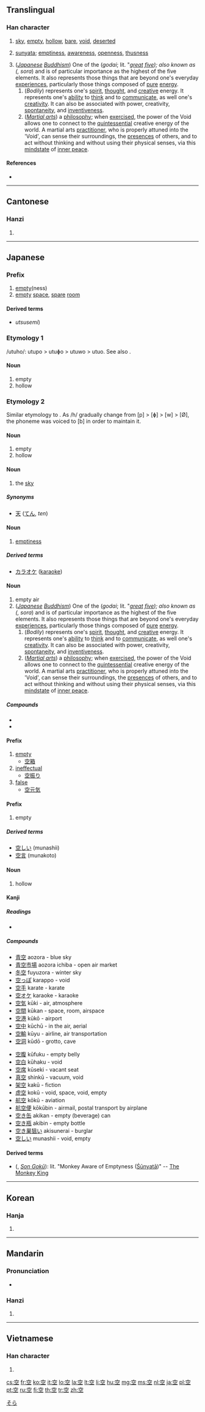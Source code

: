 ==Translingual==
{{stroke order|strokes=8}}

===Han character===
{{Han char|rn=116|rad=穴|as=03|sn=8|four=3010<sub>1</sub>|canj=十金一 (JCM)|ids=⿱[[穴]][[工]]}}

# [[sky]], [[empty]], [[hollow]], [[bare]], [[void]], [[deserted]]
# {{context|Buddhism|lang=mul}} [[sunyata]]; [[emptiness]], [[awareness]], [[openness]], [[thusness]]
# (''[[Japanese]] [[Buddhism]]'') One of the {{l|ja|五大}} (''godai''; lit. "''[[great]] [[five]]); also known as {{l|ja|天}} ({{l|ja|そら}}, sora'') and is of particular importance as the highest of the five elements.  It also represents those things that are beyond one's everyday [[experience]]s, particularly those things composed of [[pure]] [[energy]].
## (''Bodily'') represents one's [[spirit]], [[thought]], and [[creative]] energy. It represents one's [[ability]] to [[think]] and to [[communicate]], as well one's [[creativity]]. It can also be associated with power, creativity, [[spontaneity]], and [[inventiveness]].
## (''[[martial art|Martial arts]]'') a [[philosophy]]; when [[exercise]]d, the power of the Void allows one to connect to the [[quintessential]] creative energy of the world. A martial arts [[practitioner]], who is properly attuned into the 'Void', can sense their surroundings, the [[presence]]s of others, and to act without thinking and without using their physical senses, via this [[mindstate]] of [[inner peace]].

====References====
* {{Han ref|kx=0863.010|dkj=25415|dj=1289.080|hdz=42719.080|uh=7A7A|ud=31354|bh=AAC5|bd=43717}}

----

==Cantonese==
===Hanzi===
{{yue-hanzi|jyut=|y=hung1}}

# {{defn|lang=yue|sort=穴03}}

----

==Japanese==
{{wikipedia|lang=ja}}

===Prefix===
{{ja-pos|k|prefix|hira=うつ|rom=utsu}}

# [[empty]](ness)
# [[empty]] [[space]], [[spare]] [[room]]

====Derived terms====
* {{l|ja|空蝉}} ''utsusemi'')

===Etymology 1===
/utuho/: utupo > utuɸo > utuwo > utuo. See also {{term|空|utsubo}}.

====Noun====
{{ja-noun|k|hira=うつお|hhira=うつほ|rom=utsuo}}

# empty
# hollow

===Etymology 2===

Similar etymology to {{term|空|utsuo}}. As /h/ gradually change from [p] > [ɸ] > [w] > [Ø], the phoneme was voiced to [b] in order to maintain it.

====Noun====
{{ja-noun|k|hira=うつぼ|rom=utsubo}}

# empty
# hollow

====Noun====
{{ja-noun|k|hira=そら|rom=sora}}

# the [[sky]]

=====Synonyms=====
* [[天]] ([[てん]], ''ten'')

====Noun====
{{ja-noun|k|hira=から|rom=kara}}

# [[emptiness]]

=====Derived terms=====
* [[カラオケ]] ([[karaoke]])

====Noun====
{{ja-noun|k|hira=くう|rom=kū}}

# empty air
# (''[[Japanese]] [[Buddhism]]'') One of the {{l|ja|五大}} (''godai''; lit. "''[[great]] [[five]]); also known as {{l|ja|天}} ({{l|ja|そら}}, sora'') and is of particular importance as the highest of the five elements.  It also represents those things that are beyond one's everyday [[experience]]s, particularly those things composed of [[pure]] [[energy]].
## (''Bodily'') represents one's [[spirit]], [[thought]], and [[creative]] energy. It represents one's [[ability]] to [[think]] and to [[communicate]], as well one's [[creativity]]. It can also be associated with power, creativity, [[spontaneity]], and [[inventiveness]].
## (''[[martial art|Martial arts]]'') a [[philosophy]]; when [[exercise]]d, the power of the Void allows one to connect to the [[quintessential]] creative energy of the world. A martial arts [[practitioner]], who is properly attuned into the 'Void', can sense their surroundings, the [[presence]]s of others, and to act without thinking and without using their physical senses, via this [[mindstate]] of [[inner peace]].

=====Compounds=====
* {{l|ja|真空|tr=しんくう, ''shinkū''|gloss=vacuum}}
* {{l|ja|空気|tr=くうき, ''kūki''|gloss=air}}

====Prefix====
{{ja-pos|k|prefix|hira=から|rom=kara}}

# [[empty]]
#* [[空箱]]
# [[ineffectual]]
#* [[空振り]]
# [[false]]
#* [[空元気]]

====Prefix====
{{ja-pos|k|prefix|hira=むな|rom=muna}}

# empty

=====Derived terms=====
* [[空しい]] (munashii)
* [[空言]] (munakoto)

====Noun====
{{ja-noun|k|hira=うろ|rom=uro}}

# hollow

====Kanji====
{{ja-kanji|grade=1|rs=穴03}}

=====Readings=====
* {{ja-readings|on=[[くう]] (''kū''), [[うろ]] (''[[uro]]'')|kun=[[から]] (''kara''), [[あく]] (''aku''), [[そら]] (''sora''), [[すく]] (''suku''), [[むな]] (''[[muna]]''), [[うつ]] (''[[utsu]]''), [[うつぼ]] (''[[utsubo]]''), [[うつお]] (''[[utsuo]]'')}}

=====Compounds=====
{{top2}}
* [[青空]] aozora - blue sky
* [[青空市場]] aozora ichiba - open air market
* [[冬空]] fuyuzora - winter sky
* [[空っぽ]] karappo - void
* [[空手]] karate - karate
* [[空オケ]] karaoke - karaoke
* [[空気]] kūki - air, atmosphere
* [[空間]] kūkan - space, room, airspace
* [[空港]] kūkō - airport
* [[空中]] kūchū - in the air, aerial
* [[空輸]] kūyu - airline, air transportation
* [[空洞]] kūdō - grotto, cave
{{mid2}}
* [[空腹]] kūfuku - empty belly
* [[空白]] kūhaku - void
* [[空席]] kūseki - vacant seat
* [[真空]] shinkū - vacuum, void
* [[架空]] kakū - fiction
* [[虚空]] kokū - void, space, void, empty
* [[航空]] kōkū - aviation
* [[航空便]] kōkūbin - airmail, postal transport by airplane
* [[空き缶]] akikan - empty (beverage) can
* [[空き瓶]] akibin - empty bottle
* [[空き巣狙い]] akisunerai - burglar
* [[空しい]] munashii - void, empty
{{bottom}}

====Derived terms====
* {{l|ja|孫悟空}} ({{l|ja|そんごくう}}, ''[[Son Gokū]]''): lit. "Monkey Aware of Emptyness ([[Wikipedia:Śūnyatā|Śūnyatā]])" --  [[Wikipedia:Sun Wukong|The Monkey King]]

[[Category:1000 Japanese basic words|そら]]

----

==Korean==

===Hanja===
{{ko-hanja|hangeul=[[공]]|eumhun=빌|rv=gong|mr=kong|y=kong|ehrv=bil}}

# {{defn|lang=ko|sort=穴03}}

----

==Mandarin==

===Pronunciation===
* {{audio|Zh-kong.ogg|Audio}}

===Hanzi===
{{cmn-hanzi|pin=[[kōng]] ([[kong1]]), [[kǒng]] ([[kong3]]), [[kòng]] ([[kong4]])|wg=k'ung<sup>1</sup>, k'ung<sup>3</sup>, k'ung<sup>4</sup>}}

# {{defn|lang=cmn|sort=穴03}}

----

==Vietnamese==

===Han character===
{{vi-hantu|[[không]], [[khỏng]], [[cung]], [[khung]]|rs=穴03}}

# {{defn|lang=vi|sort=穴03}}

[[cs:空]]
[[fr:空]]
[[ko:空]]
[[it:空]]
[[lo:空]]
[[la:空]]
[[lt:空]]
[[li:空]]
[[hu:空]]
[[mg:空]]
[[ms:空]]
[[nl:空]]
[[ja:空]]
[[pl:空]]
[[pt:空]]
[[ru:空]]
[[fi:空]]
[[th:空]]
[[tr:空]]
[[zh:空]]